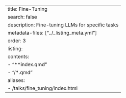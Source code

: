 ---
title: Fine-Tuning
search: false
description: Fine-tuning LLMs for specific tasks
metadata-files: ["../_listing_meta.yml"]
order: 3
listing:
  contents:
   - "**index.qmd"
   - "/*.qmd"
aliases:
  - /talks/fine_tuning/index.html
---